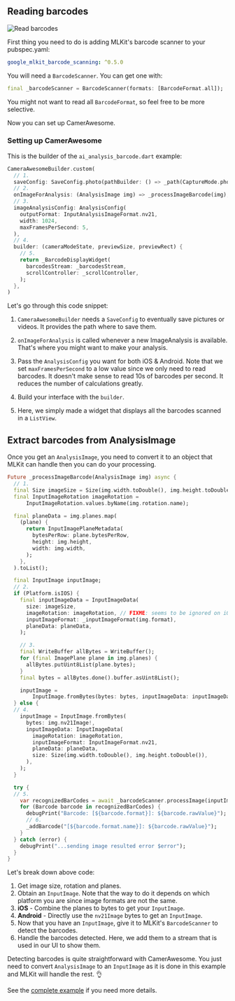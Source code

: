 
## Reading barcodes

![Read barcodes](/img/barcode_ai.gif)

First thing you need to do is adding MLKit's barcode scanner to your pubspec.yaml:
``` yaml
google_mlkit_barcode_scanning: ^0.5.0
```

You will need a `BarcodeScanner`. You can get one with:
``` dart
final _barcodeScanner = BarcodeScanner(formats: [BarcodeFormat.all]);
```
You might not want to read all `BarcodeFormat`, so feel free to be more selective.

Now you can set up CamerAwesome.

### Setting up CamerAwesome

This is the builder of the ```ai_analysis_barcode.dart``` example:

``` dart
CameraAwesomeBuilder.custom(
  // 1.
  saveConfig: SaveConfig.photo(pathBuilder: () => _path(CaptureMode.photo)),
  // 2.
  onImageForAnalysis: (AnalysisImage img) => _processImageBarcode(img),
  // 3.
  imageAnalysisConfig: AnalysisConfig(
    outputFormat: InputAnalysisImageFormat.nv21,
    width: 1024,
    maxFramesPerSecond: 5,
  ),
  // 4.
  builder: (cameraModeState, previewSize, previewRect) {
    // 5.
    return _BarcodeDisplayWidget(
      barcodesStream: _barcodesStream,
      scrollController: _scrollController,
    );
  },
)
```
Let's go through this code snippet:
1. `CameraAwesomeBuilder` needs a `SaveConfig` to eventually save pictures or videos. It provides the path where to save them.

2. ```onImageForAnalysis``` is called whenever a new ImageAnalysis is available. That's where you might want to make your analysis.

3. Pass the ```AnalysisConfig``` you want for both iOS & Android. Note that we set `maxFramesPerSecond` to a low value since we only need to read barcodes. It doesn't make sense to read 10s of barcodes per second. It reduces the number of calculations greatly.

4. Build your interface with the ```builder```.

5. Here, we simply made a widget that displays all the barcodes scanned in a ```ListView```.


## Extract barcodes from AnalysisImage

Once you get an `AnalysisImage`, you need to convert it to an object that MLKit can handle then you can do your processing.

``` dart
Future _processImageBarcode(AnalysisImage img) async {
  // 1.
  final Size imageSize = Size(img.width.toDouble(), img.height.toDouble());
  final InputImageRotation imageRotation =
      InputImageRotation.values.byName(img.rotation.name);

  final planeData = img.planes.map(
    (plane) {
      return InputImagePlaneMetadata(
        bytesPerRow: plane.bytesPerRow,
        height: img.height,
        width: img.width,
      );
    },
  ).toList();

  final InputImage inputImage;
  // 2.
  if (Platform.isIOS) {
    final inputImageData = InputImageData(
      size: imageSize,
      imageRotation: imageRotation, // FIXME: seems to be ignored on iOS...
      inputImageFormat: _inputImageFormat(img.format),
      planeData: planeData,
    );

    // 3.
    final WriteBuffer allBytes = WriteBuffer();
    for (final ImagePlane plane in img.planes) {
      allBytes.putUint8List(plane.bytes);
    }
    final bytes = allBytes.done().buffer.asUint8List();

    inputImage =
        InputImage.fromBytes(bytes: bytes, inputImageData: inputImageData);
  } else {
  // 4.
    inputImage = InputImage.fromBytes(
      bytes: img.nv21Image!,
      inputImageData: InputImageData(
        imageRotation: imageRotation,
        inputImageFormat: InputImageFormat.nv21,
        planeData: planeData,
        size: Size(img.width.toDouble(), img.height.toDouble()),
      ),
    );
  }

  try {
  // 5.
    var recognizedBarCodes = await _barcodeScanner.processImage(inputImage);
    for (Barcode barcode in recognizedBarCodes) {
      debugPrint("Barcode: [${barcode.format}]: ${barcode.rawValue}");
      // 6.
      _addBarcode("[${barcode.format.name}]: ${barcode.rawValue}");
    }
  } catch (error) {
    debugPrint("...sending image resulted error $error");
  }
}
```
Let's break down above code:
1. Get image size, rotation and planes.
2. Obtain an `InputImage`. Note that  the way to do it depends on which platform you are since image formats are not the same.
3. **iOS** - Combine the planes to bytes to get your `InputImage`.
4. **Android** - Directly use the `nv21Image` bytes to get an `InputImage`.
5. Now that you have an `InputImage`, give it to MLKit's `BarcodeScanner` to detect the barcodes.
6. Handle the barcodes detected. Here, we add them to a stream that is used in our UI to show them.


Detecting barcodes is quite straightforward with CamerAwesome.
You just need to convert `AnalysisImage` to an `InputImage` as it is done in this example and MLKit will handle the rest. 👌

See the [complete example](https://github.com/Apparence-io/camera_awesome/blob/master/example/lib/ai_analysis_barcode.dart) if you need more details.
